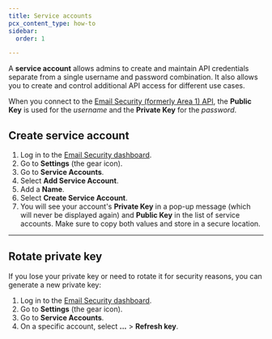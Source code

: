 ```yaml
---
title: Service accounts
pcx_content_type: how-to
sidebar:
  order: 1

---
```


A **service account** allows admins to create and maintain API credentials separate from a single username and password combination. It also allows you to create and control additional API access for different use cases.

When you connect to the [Email Security (formerly Area 1) API](/email-security/api/), the **Public Key** is used for the *username* and the **Private Key** for the *password*.

## Create service account

1. Log in to the [Email Security dashboard](https://horizon.area1security.com/).
2. Go to **Settings** (the gear icon).
3. Go to **Service Accounts**.
4. Select **Add Service Account**.
5. Add a **Name**.
6. Select **Create Service Account**.
7. You will see your account's **Private Key** in a pop-up message (which will never be displayed again) and **Public Key** in the list of service accounts. Make sure to copy both values and store in a secure location.

***

## Rotate private key

If you lose your private key or need to rotate it for security reasons, you can generate a new private key:

1. Log in to the [Email Security dashboard](https://horizon.area1security.com/).
2. Go to **Settings** (the gear icon).
3. Go to **Service Accounts**.
4. On a specific account, select **...** > **Refresh key**.

